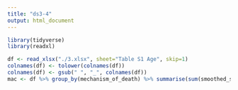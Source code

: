 ```yaml
---
title: "ds3-4"
output: html_document
---
```


```r
library(tidyverse)
library(readxl)
```

```r
df <- read_xlsx("./3.xlsx", sheet="Table S1 Age", skip=1)
colnames(df) <- tolower(colnames(df))
colnames(df) <- gsub(" ", "_", colnames(df))
mac <- df %>% group_by(mechanism_of_death) %>% summarise(sum(smoothed_suicide_count))
```

